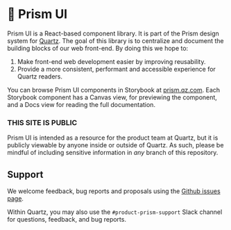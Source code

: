<Meta title="Home" />

# 🌈 Prism UI

Prism UI is a React-based component library. It is part of the Prism design system for [Quartz](https://qz.com/). The goal of this library is to centralize and document the building blocks of our web front-end. By doing this we hope to:

1. Make front-end web development easier by improving reusability.
2. Provide a more consistent, performant and accessible experience for Quartz readers.

You can browse Prism UI components in Storybook at [prism.qz.com](https://prism.qz.com). Each Storybook component has a Canvas view, for previewing the component, and a Docs view for reading the full documentation.

### THIS SITE IS PUBLIC

Prism UI is intended as a resource for the product team at Quartz, but it is publicly viewable by anyone inside or outside of Quartz. As such, please be mindful of including sensitive information in _any_ branch of this repository.

## Support

We welcome feedback, bug reports and proposals using the [Github issues page](https://github.com/Quartz/interface/issues).

Within Quartz, you may also use the `#product-prism-support` Slack channel for questions, feedback, and bug reports.
